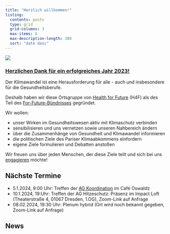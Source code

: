 ```yaml
---
title: "Herzlich willkommen!"
listing:
  contents: posts
  type: grid
  grid-columns: 3
  max-items: 6
  max-description-length: 300
  sort: "date desc"
---
```


![](/images/banner.jpg)

### [Herzlichen Dank für ein erfolgreiches Jahr 2023!](posts/2023-12-30-herzlichen-dank-gemeinsam-fuer-klima-und-gesundheit/) 
<!-- ![](posts/2023-12-30-herzlichen-dank-gemeinsam-fuer-klima-und-gesundheit/New_Year_Berlin.webp){fig-align="center" width=80%} -->

Der Klimawandel ist eine Herausforderung für alle - auch und insbesondere für die Gesundheitsberufe.

Deshalb haben wir diese Ortsgruppe von [Health for Future](https://healthforfuture.de/) (H4F) als des Teil des [For-Future-Bündnisses](https://www.for-future-buendnis.de/) gegründet.

Wir wollen:

* unser Wirken im Gesundheitswesen aktiv mit Klimaschutz verbinden
* sensibilisieren und uns vernetzen sowie unseren Nahbereich ändern
* über die Zusammenhänge von Gesundheit und Klimawandel informieren
* die politischen Ziele des Pariser Klimaabkommens einfordern
* eigene Ziele formulieren und Debatten anstoßen

Wir freuen uns über jeden Menschen, der diese Ziele teilt und sich bei uns [engagieren](mitmachen.qmd) möchte!

## Nächste Termine
<!-- * 26.04.2023, 19:00 Uhr: Treffen der AG Ernährung im Café Andalieb -->
<!-- * 03.05.2023, 20:00 Uhr: Treffen der [AG Politikergespräche](/arbeitsgruppen/politikergespraeche.qmd) per Zoom (Link auf Anfrage) -->
<!-- * 12.05.2023, 16:30 Uhr: Treffen der [AG Lehre](/arbeitsgruppen/lehre.qmd) per Zoom (Link auf Anfrage) -->
<!-- * 24.05.2023, 18:00 Treffen der [AG Ernährung](/arbeitsgruppen/ernaehrung.qmd). Ort: Theaterstraße 4, Klingeln bei „impactloft“ 1. OG! -->
<!-- * 24.05.2023, 20:00 Uhr: Plenum hybrid (Präsenz in den Räumen von "impactloft", Theaterstraße 4, 1. Obergeschoss, 01067 Dresden, Zoom-Link auf Anfrage) -->
<!-- * 20.6.2023, 9:00 Uhr: Treffen der [AG Koordination](/arbeitsgruppen/koordination.qmd) im Café Milchmädchen -->
<!-- * 29.6.2023, 20:00 Uhr: Plenum hybrid (Präsenz in den Räumen des Fachschaftsrates Medizin am Uniklinik Dresden, Zoom-Link auf Anfrage) -->
<!-- * 29.8.2023, 20:00 Uhr: Plenum hybrid (Präsenz vorraussichtlich auf dem Gelände des Uniklinikums, Haus 17, 1. OG - Räume des Fachschaftsrates Medizin, Zoom-Link auf Anfrage) -->
<!-- * 13.9.2023, 19:00 Uhr: Macht Hitze krank? Risiken und Nebenwirkungen der Klimakrise - [Symposium im Hygienemuseum](https://www.dhmd.de/veranstaltungen/kalender/veranstaltungsdetails/685/macht+hitze+krank/2023-09-13) -->
<!-- * 15.9.2023, 13:00 Uhr, Postplatz: Globaler Klimastreik - mehr Infos [auf der deutschlandweiten Fridays-For-Future-Seite](https://fridaysforfuture.de/klimastreik/) und [auf der Dresdner Seite](https://fffdd.de/aktion/2023-09-15-globaler-klimastreik/)! -->
<!-- <!-- Präsenz in den Räumen von "impactloft", Theaterstraße 4, 1. Obergeschoss, 01067 Dresden,  -->
<!-- * 2.10.2023: Treffen der AG Ernähung in Striese (genaue Adresse auf Anfrage) -->
<!-- * 10.10.2023, 18 Uhr: [Onboarding-Treffen](/posts/2023-09-27-einladung-zum-onboarding/index.qmd) in den Räumen der Fachschaft Medizin, Uniklinikum Dresden, Haus 17, 1. OG -->
<!-- * 2.11.2023, 17 Uhr: Treffen der [AG Hitze](arbeitsgruppen/hitzeschutz.qmd) - Zoom-Link auf Anfrage, Präsenz im Impactloft, Theaterstraße 4 -->
<!-- * 24.11.2023, 9:00 Uhr: Treffen der [AG Koordination](/arbeitsgruppen/koordination.qmd) im Café Oswaldz -->
<!-- * 27.11.2023, 20 Uhr: Plenum hybrid (Präsenz im “Impactloft”, Theaterstraße 4, 1. OG, Zoom-Link auf Anfrage) -->
<!-- * **2.1.2024, 19:30 Uhr: Ortsgruppentreffen und Kick-off am 02. Januar** -->
<!--   * Präsenz vorraussichtlich auf dem Gelände des Uniklinikums, Haus 17, 1. OG - Räume des Fachschaftsrates Medizin, Zoom-Link auf Anfrage -->
<!--   * Um das kommende Jahr gebührend einzuleiten, laden wir euch herzlich zum Ortsgruppentreffen und Kick-off ein -->
<!--   * Wir werden das -->
<!-- vergangene Jahr reflektieren, neue Pläne schmieden und uns auf kommende Herausforderungen vorbereiten. *Wie können wir besonders wirksam sein?* -->
* 5.1.2024, 9:00 Uhr: Treffen der [AG Koordination](/arbeitsgruppen/koordination.qmd) im Café Oswaldz
* 10.1.2024, 19:Uhr: Treffen der AG Hitzeschutz: Präsenz im Impact Loft (Theaterstraße 4, 01067 Dresden, 1.OG), Zoom-Link auf Anfrage
* 08.02.2024, 19:30 Uhr: Plenum hybrid (Ort wird noch bekannt gegeben, Zoom-Link auf Anfrage)

## News